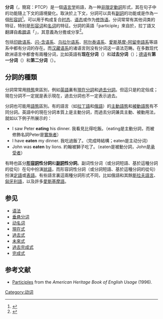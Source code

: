 {{Otheruses|subject=语言学概念|other=计算机文本处理|中文自动分词}}

'''分词'''（{{lang-en|participle}}，簡寫：PTCP）是一個[[语言学|语言学]]術語，為一种[[非限定動詞|非限定動詞]]形式，其在句子中的功能隨上下文的語境變化。取決於上下文，分詞可以具有[[副詞|副詞]]的功能或是作為一個[[形容詞|形容詞]]<ref>{{Cite web|title=Participle|url=https://glossary.sil.org/term/participle|accessdate=2020-05-08|date=2015-12-03|work=SIL Glossary of Linguistic Terms|language=en|archive-date=2020-09-18|archive-url=https://web.archive.org/web/20200918042100/https://glossary.sil.org/term/participle|dead-url=no}}</ref>。可以用于构成复合[[时态|时态]]、[[语态|语态]]或作为[[修饰语|修饰语]]。分词常常有其他词类的特征，特别是[[形容词|形容词]]和[[名词|名词]]的特征。分詞的英語「participle」來自於{{lang-la|participium}}，拉丁語又翻譯自[[希腊语|希腊语]]「{{lang|el|μετοχη}}」，其意義為分擔或分享<ref>{{Cite web|title=Henry George Liddell, Robert Scott, A Greek-English Lexicon, μετοχ-ή|url=http://www.perseus.tufts.edu/hopper/text?doc=Perseus:text:1999.04.0057:entry=metoxh/|accessdate=2020-05-08|work=www.perseus.tufts.edu|archive-date=2020-11-12|archive-url=https://web.archive.org/web/20201112122141/http://www.perseus.tufts.edu/hopper/text?doc=Perseus%3Atext%3A1999.04.0057%3Aentry%3Dmetoxh%2F|dead-url=no}}</ref>。

包括[[印欧语系|印欧语系]]、[[闪-含语系|闪-含语系]]、[[乌拉尔语系|乌拉尔语系]]、[[阿尔泰语系|阿尔泰语系]]、[[愛斯基摩-阿留申語系|愛斯基摩-阿留申語系]]等語系中都有分词的存在。而[[汉藏语系|汉藏语系]]的诸语言则没有分词这一语法范畴。在多数现代欧洲语言中都會有兩種分词，比如英語有'''现在分词'''（{{lang-en|present participle}}）和'''过去分词'''（{{lang-en|past participle}}）；[[德语|德语]]有'''第一分词'''（{{lang-de|Partizip I}}）和'''第二分词'''（{{lang-de|Partizip II}}）。

==分詞的種類==
分詞常常用[[時態|時態]]來區別，例如[[英語|英語]]裏有[[現在分詞|現在分詞]]和[[過去分詞|過去分詞]]。但這只是約定俗成；現在分詞不一定就是表示現在，過去分詞也不一定表示過去。

分詞也可能用[[語態|語態]]區別。有的語言（如[[拉丁語|拉丁語]]和[[俄語|俄語]]）的[[主動語態|主動語態]]和[[被動語態|被動語態]]有不同分詞。英語中的現在分詞本質上是主動分詞，而過去分詞兼具主動、被動用法，就如以下例子所展示的：
*I saw Peter '''eating''' his dinner. 我看見比得吃飯。（eating是主動分詞，而被修飾名詞Peter是[[實施者|實施者]]）
*I have '''eaten''' my dinner. 我吃過飯了。（完成時結構；eaten是主动分词）
*John was '''eaten''' by lions. 約翰被獅子吃了。（eaten是被動分詞，John是[[承受者|承受者]]）
有時也區分'''[[形容詞|形容詞]]性分詞'''和'''[[副詞|副詞]]性分詞'''。副词性分词（或分詞短語、基於這種分詞的從句）在句中扮演[[狀語|狀語]]，而形容詞性分詞（或分詞短語、基於這種分詞的從句）扮演[[定語|定語]]或[[表語|表語]]。有些語言裏這兩種分詞形式不同，比如俄語和其餘[[斯拉夫語族|斯拉夫語言]]、[[匈牙利語|匈牙利語]]，以及許多[[東加拿大因紐特語|愛斯基摩語]]。

==参见==

*[[语法|语法]]
*[[垂悬分词|垂悬分词]]
*[[动名词|动名词]]
*[[現在式|現在式]]
*[[過去式|過去式]]
*[[未來式|未來式]]
*[[過去完成式|過去完成式]]
*[[完成式|完成式]]

==参考文献==
{{refbegin}}
*[http://www.bartleby.com/64/C001/047.html Participles] {{Wayback|url=http://www.bartleby.com/64/C001/047.html |date=20090210040257 }} from the ''American Heritage Book of English Usage'' (1996).
{{refend}}

{{lexical categories|state=collapsed}}

[[Category:动词|Category:动词]]